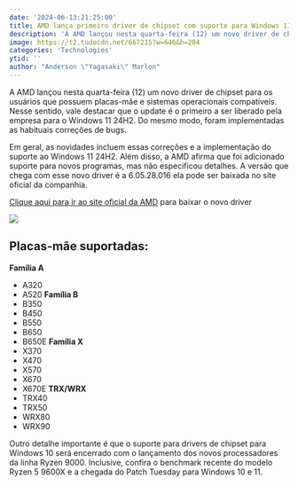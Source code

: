 ```yaml
---
date: '2024-06-13:21:25:00'
title: AMD lança primeiro driver de chipset com suporte para Windows 11 24H2 e correções
description: 'A AMD lançou nesta quarta-feira (12) um novo driver de chipset para os usuários que possuem placas-mãe e sistemas operacionais compatíveis. Nesse sentido, vale destacar que o update é o primeiro a ser liberado pela empresa para o Windows 11 24H2. Do mesmo modo, foram implementadas as habituais correções de bugs.'
image: https://t2.tudocdn.net/667215?w=646&h=284
categories: 'Technologies'
ytid: ''
author: "Anderson \"Yagasaki\" Marlon"
---
```


A AMD lançou nesta quarta-feira (12) um novo driver de chipset para os usuários que possuem placas-mãe e sistemas operacionais compatíveis. Nesse sentido, vale destacar que o update é o primeiro a ser liberado pela empresa para o Windows 11 24H2. Do mesmo modo, foram implementadas as habituais correções de bugs.

Em geral, as novidades incluem essas correções e a implementação do suporte ao Windows 11 24H2. Além disso, a AMD afirma que foi adicionado suporte para novos programas, mas não especificou detalhes. A versão que chega com esse novo driver é a 6.05.28.016 ela pode ser baixada no site oficial da companhia.

[Clique aqui para ir ao site oficial da AMD](https://www.amd.com/en/support/download/drivers.html) para baixar o novo driver

![](https://t2.tudocdn.net/648153?w=660&h=371)

## Placas-mãe suportadas:
**Família A**
- A320
- A520
**Família B**
- B350
- B450
- B550
- B650
- B650E
**Família X**
- X370
- X470
- X570
- X670
- X670E
**TRX/WRX**
- TRX40
- TRX50
- WRX80
- WRX90

Outro detalhe importante é que o suporte para drivers de chipset para Windows 10 será encerrado com o lançamento dos novos processadores da linha Ryzen 9000. Inclusive, confira o benchmark recente do modelo Ryzen 5 9600X e a chegada do Patch Tuesday para Windows 10 e 11.
